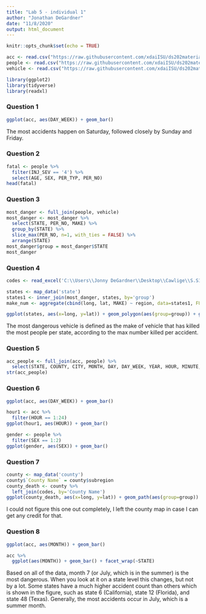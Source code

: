 ---
title: "Lab 5 - individual 1"
author: "Jonathan DeGardner"
date: "11/8/2020"
output: html_document
---

```{r setup, include=FALSE}
knitr::opts_chunk$set(echo = TRUE)

acc <- read.csv("https://raw.githubusercontent.com/xdaiISU/ds202materials/master/hwlabs/fars2017/accident.csv", stringsAsFactors = FALSE)
people <- read.csv("https://raw.githubusercontent.com/xdaiISU/ds202materials/master/hwlabs/fars2017/person.csv", stringsAsFactors = FALSE)
vehicle <- read.csv("https://raw.githubusercontent.com/xdaiISU/ds202materials/master/hwlabs/fars2017/vehicle.csv", stringsAsFactors = FALSE)

library(ggplot2)
library(tidyverse)
library(readxl)
```


### Question 1
```{r}
ggplot(acc, aes(DAY_WEEK)) + geom_bar()
```

The most accidents happen on Saturday, followed closely by Sunday and Friday.


### Question 2
```{r}
fatal <- people %>%
  filter(INJ_SEV == '4') %>%
  select(AGE, SEX, PER_TYP, PER_NO)
head(fatal)
```


### Question 3
```{r}
most_danger <- full_join(people, vehicle)
most_danger <- most_danger %>%
  select(STATE, PER_NO, MAKE) %>%
  group_by(STATE) %>%
  slice_max(PER_NO, n=1, with_ties = FALSE) %>%
  arrange(STATE)
most_danger$group = most_danger$STATE
most_danger
```


### Question 4
```{r}
codes <- read_excel('C:\\Users\\Jonny DeGardner\\Desktop\\Cawlige\\S.S1\\DS 202\\ds202_lab5\\FRPP_GLC_-_United_StatesSep292020.xlsx')

states <- map_data('state')
states1 <- inner_join(most_danger, states, by='group')
make_num <- aggregate(cbind(long, lat, MAKE) ~ region, data=states1, FUN=function(x)mean(range(x)))

ggplot(states, aes(x=long, y=lat)) + geom_polygon(aes(group=group)) + geom_text(data=make_num, aes(x=long, y=lat, label=MAKE), size=2, color='lightblue') + coord_map()
```

The most dangerous vehicle is defined as the make of vehicle that has killed the most people per state, according to the max number killed per accident.


### Question 5
```{r}
acc_people <- full_join(acc, people) %>%
  select(STATE, COUNTY, CITY, MONTH, DAY, DAY_WEEK, YEAR, HOUR, MINUTE, LATITUDE, LONGITUD, FATALS, AGE, SEX, PER_TYP, INJ_SEV)
str(acc_people)
```


### Question 6
```{r}
ggplot(acc, aes(DAY_WEEK)) + geom_bar()

hour1 <- acc %>%
  filter(HOUR == 1:24)
ggplot(hour1, aes(HOUR)) + geom_bar()

gender <- people %>%
  filter(SEX == 1:2)
ggplot(gender, aes(SEX)) + geom_bar()
```


### Question 7
```{r}
county <- map_data('county')
county$`County Name` = county$subregion
county_death <- county %>%
  left_join(codes, by='County Name')
ggplot(county_death, aes(x=long, y=lat)) + geom_path(aes(group=group)) + coord_map()
```

I could not figure this one out completely, I left the county map in case I can get any credit for that.


### Question 8
```{r}
ggplot(acc, aes(MONTH)) + geom_bar()

acc %>%
  ggplot(aes(MONTH)) + geom_bar() + facet_wrap(~STATE)
```

Based on all of the data, month 7 (or July, which is in the summer) is the most dangerous. When you look at it on a state level this changes, but not by a lot. Some states have a much higher accident count than others which is shown in the figure, such as state 6 (California), state 12 (Florida), and state 48 (Texas). Generally, the most accidents occur in July, which is a summer month.